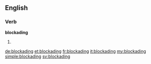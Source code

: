 ==English==

===Verb===
'''blockading'''

#{{present participle of|blockade}}

[[de:blockading]]
[[et:blockading]]
[[fr:blockading]]
[[it:blockading]]
[[my:blockading]]
[[simple:blockading]]
[[sv:blockading]]